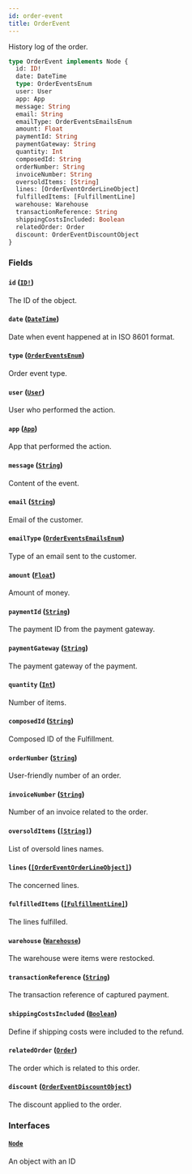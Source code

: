 ```yaml
---
id: order-event
title: OrderEvent
---
```


History log of the order.

```graphql
type OrderEvent implements Node {
  id: ID!
  date: DateTime
  type: OrderEventsEnum
  user: User
  app: App
  message: String
  email: String
  emailType: OrderEventsEmailsEnum
  amount: Float
  paymentId: String
  paymentGateway: String
  quantity: Int
  composedId: String
  orderNumber: String
  invoiceNumber: String
  oversoldItems: [String]
  lines: [OrderEventOrderLineObject]
  fulfilledItems: [FulfillmentLine]
  warehouse: Warehouse
  transactionReference: String
  shippingCostsIncluded: Boolean
  relatedOrder: Order
  discount: OrderEventDiscountObject
}
```

### Fields

#### `id` ([`ID!`](/developer/api-reference/scalars/id.mdx))

The ID of the object.

#### `date` ([`DateTime`](/developer/api-reference/scalars/date-time.mdx))

Date when event happened at in ISO 8601 format.

#### `type` ([`OrderEventsEnum`](/developer/api-reference/enums/order-events-enum.mdx))

Order event type.

#### `user` ([`User`](/developer/api-reference/objects/user.mdx))

User who performed the action.

#### `app` ([`App`](/developer/api-reference/objects/app.mdx))

App that performed the action.

#### `message` ([`String`](/developer/api-reference/scalars/string.mdx))

Content of the event.

#### `email` ([`String`](/developer/api-reference/scalars/string.mdx))

Email of the customer.

#### `emailType` ([`OrderEventsEmailsEnum`](/developer/api-reference/enums/order-events-emails-enum.mdx))

Type of an email sent to the customer.

#### `amount` ([`Float`](/developer/api-reference/scalars/float.mdx))

Amount of money.

#### `paymentId` ([`String`](/developer/api-reference/scalars/string.mdx))

The payment ID from the payment gateway.

#### `paymentGateway` ([`String`](/developer/api-reference/scalars/string.mdx))

The payment gateway of the payment.

#### `quantity` ([`Int`](/developer/api-reference/scalars/int.mdx))

Number of items.

#### `composedId` ([`String`](/developer/api-reference/scalars/string.mdx))

Composed ID of the Fulfillment.

#### `orderNumber` ([`String`](/developer/api-reference/scalars/string.mdx))

User-friendly number of an order.

#### `invoiceNumber` ([`String`](/developer/api-reference/scalars/string.mdx))

Number of an invoice related to the order.

#### `oversoldItems` ([`[String]`](/developer/api-reference/scalars/string.mdx))

List of oversold lines names.

#### `lines` ([`[OrderEventOrderLineObject]`](/developer/api-reference/objects/order-event-order-line-object.mdx))

The concerned lines.

#### `fulfilledItems` ([`[FulfillmentLine]`](/developer/api-reference/objects/fulfillment-line.mdx))

The lines fulfilled.

#### `warehouse` ([`Warehouse`](/developer/api-reference/objects/warehouse.mdx))

The warehouse were items were restocked.

#### `transactionReference` ([`String`](/developer/api-reference/scalars/string.mdx))

The transaction reference of captured payment.

#### `shippingCostsIncluded` ([`Boolean`](/developer/api-reference/scalars/boolean.mdx))

Define if shipping costs were included to the refund.

#### `relatedOrder` ([`Order`](/developer/api-reference/objects/order.mdx))

The order which is related to this order.

#### `discount` ([`OrderEventDiscountObject`](/developer/api-reference/objects/order-event-discount-object.mdx))

The discount applied to the order.

### Interfaces

#### [`Node`](/developer/api-reference/interfaces/node.mdx)

An object with an ID
